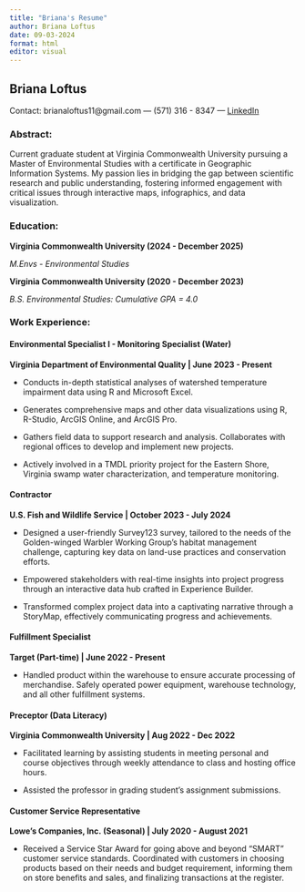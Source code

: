 ```yaml
---
title: "Briana's Resume"
author: Briana Loftus
date: 09-03-2024
format: html
editor: visual
---
```


## Briana Loftus

Contact: brianaloftus11\@gmail.com — (571) 316 - 8347 — [LinkedIn](https://www.linkedin.com/in/briana-loftus-953550271/)

### Abstract:

Current graduate student at Virginia Commonwealth University pursuing a Master of Environmental Studies with a certificate in Geographic Information Systems. My passion lies in bridging the gap between scientific research and public understanding, fostering informed engagement with critical issues through interactive maps, infographics, and data visualization.

### Education:

**Virginia Commonwealth University (2024 - December 2025)**

*M.Envs - Environmental Studies*

**Virginia Commonwealth University (2020 - December 2023)**

*B.S. Environmental Studies: Cumulative GPA = 4.0*

### Work Experience:

#### Environmental Specialist I - Monitoring Specialist (Water)

**Virginia Department of Environmental Quality \| June 2023 - Present**

-   Conducts in-depth statistical analyses of watershed temperature impairment data using R and Microsoft Excel.

-   Generates comprehensive maps and other data visualizations using R, R-Studio, ArcGIS Online, and ArcGIS Pro.

-   Gathers field data to support research and analysis. Collaborates with regional offices to develop and implement new projects.

-   Actively involved in a TMDL priority project for the Eastern Shore, Virginia swamp water characterization, and temperature monitoring.

#### Contractor

**U.S. Fish and Wildlife Service \| October 2023 - July 2024**

-   Designed a user-friendly Survey123 survey, tailored to the needs of the Golden-winged Warbler Working Group's habitat management challenge, capturing key data on land-use practices and conservation efforts.

-   Empowered stakeholders with real-time insights into project progress through an interactive data hub crafted in Experience Builder.

-   Transformed complex project data into a captivating narrative through a StoryMap, effectively communicating progress and achievements.

#### Fulfillment Specialist

**Target (Part-time) \| June 2022 - Present**

-   Handled product within the warehouse to ensure accurate processing of merchandise. Safely operated power equipment, warehouse technology, and all other fulfillment systems.

#### Preceptor (Data Literacy)

**Virginia Commonwealth University \| Aug 2022 - Dec 2022**

-   Facilitated learning by assisting students in meeting personal and course objectives through weekly attendance to class and hosting office hours.

-   Assisted the professor in grading student’s assignment submissions.

#### Customer Service Representative

**Lowe's Companies, Inc. (Seasonal) \| July 2020 - August 2021**

-   Received a Service Star Award for going above and beyond “SMART” customer service standards. Coordinated with customers in choosing products based on their needs and budget requirement, informing them on store benefits and sales, and finalizing transactions at the register.
